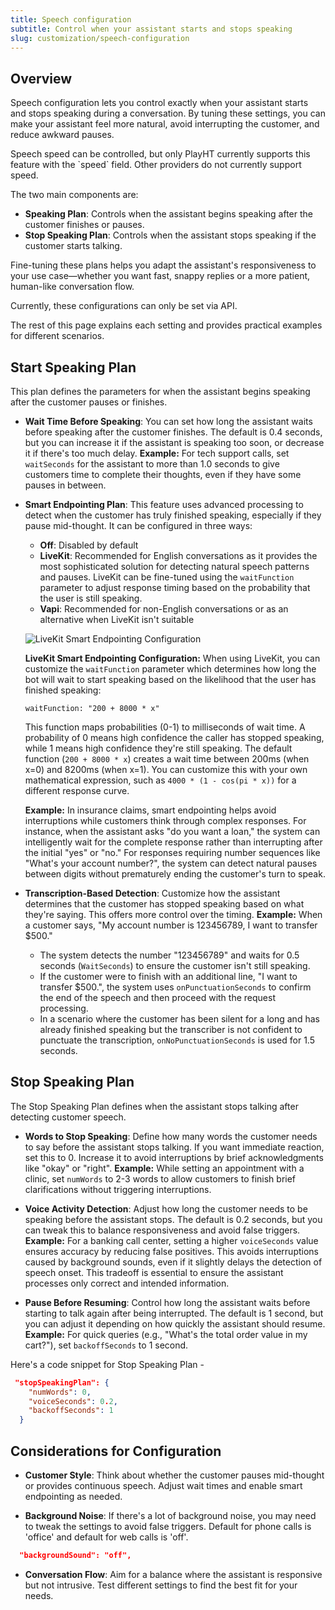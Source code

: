 ```yaml
---
title: Speech configuration
subtitle: Control when your assistant starts and stops speaking
slug: customization/speech-configuration
---
```


## Overview

Speech configuration lets you control exactly when your assistant starts and stops speaking during a conversation. By tuning these settings, you can make your assistant feel more natural, avoid interrupting the customer, and reduce awkward pauses. 

<Note>
Speech speed can be controlled, but only PlayHT currently supports this feature with the `speed` field. Other providers do not currently support speed.
</Note>

The two main components are:
- **Speaking Plan**: Controls when the assistant begins speaking after the customer finishes or pauses.
- **Stop Speaking Plan**: Controls when the assistant stops speaking if the customer starts talking.

Fine-tuning these plans helps you adapt the assistant's responsiveness to your use case—whether you want fast, snappy replies or a more patient, human-like conversation flow. 

<Note>
Currently, these configurations can only be set via API.
</Note>

The rest of this page explains each setting and provides practical examples for different scenarios.

## Start Speaking Plan
This plan defines the parameters for when the assistant begins speaking after the customer pauses or finishes.

- **Wait Time Before Speaking**: You can set how long the assistant waits before speaking after the customer finishes. The default is 0.4 seconds, but you can increase it if the assistant is speaking too soon, or decrease it if there's too much delay.
**Example:** For tech support calls, set `waitSeconds` for the assistant to more than 1.0 seconds to give customers time to complete their thoughts, even if they have some pauses in between.

- **Smart Endpointing Plan**: This feature uses advanced processing to detect when the customer has truly finished speaking, especially if they pause mid-thought. It can be configured in three ways:
  - **Off**: Disabled by default
  - **LiveKit**: Recommended for English conversations as it provides the most sophisticated solution for detecting natural speech patterns and pauses. LiveKit can be fine-tuned using the `waitFunction` parameter to adjust response timing based on the probability that the user is still speaking.
  - **Vapi**: Recommended for non-English conversations or as an alternative when LiveKit isn't suitable

  ![LiveKit Smart Endpointing Configuration](../static/images/advanced-tab/livekit-smart-endpointing.png)

  **LiveKit Smart Endpointing Configuration:**
  When using LiveKit, you can customize the `waitFunction` parameter which determines how long the bot will wait to start speaking based on the likelihood that the user has finished speaking:
  
  ```
  waitFunction: "200 + 8000 * x"
  ```
  
  This function maps probabilities (0-1) to milliseconds of wait time. A probability of 0 means high confidence the caller has stopped speaking, while 1 means high confidence they're still speaking. The default function (`200 + 8000 * x`) creates a wait time between 200ms (when x=0) and 8200ms (when x=1). You can customize this with your own mathematical expression, such as `4000 * (1 - cos(pi * x))` for a different response curve.

  **Example:** In insurance claims, smart endpointing helps avoid interruptions while customers think through complex responses. For instance, when the assistant asks "do you want a loan," the system can intelligently wait for the complete response rather than interrupting after the initial "yes" or "no." For responses requiring number sequences like "What's your account number?", the system can detect natural pauses between digits without prematurely ending the customer's turn to speak.

- **Transcription-Based Detection**: Customize how the assistant determines that the customer has stopped speaking based on what they're saying. This offers more control over the timing. **Example:** When a customer says, "My account number is 123456789, I want to transfer $500." 
  - The system detects the number "123456789" and waits for 0.5 seconds (`WaitSeconds`) to ensure the customer isn't still speaking.
  - If the customer were to finish with an additional line, "I want to transfer $500.", the system uses `onPunctuationSeconds` to confirm the end of the speech and then proceed with the request processing.
  - In a scenario where the customer has been silent for a long and has already finished speaking but the transcriber is not confident to punctuate the transcription, `onNoPunctuationSeconds` is used for 1.5 seconds. 


## Stop Speaking Plan
The Stop Speaking Plan defines when the assistant stops talking after detecting customer speech.

- **Words to Stop Speaking**: Define how many words the customer needs to say before the assistant stops talking. If you want immediate reaction, set this to 0. Increase it to avoid interruptions by brief acknowledgments like "okay" or "right". **Example:** While setting an appointment with a clinic, set `numWords` to 2-3 words to allow customers to finish brief clarifications without triggering interruptions.

- **Voice Activity Detection**: Adjust how long the customer needs to be speaking before the assistant stops. The default is 0.2 seconds, but you can tweak this to balance responsiveness and avoid false triggers.
**Example:** For a banking call center, setting a higher `voiceSeconds` value ensures accuracy by reducing false positives. This avoids interruptions caused by background sounds, even if it slightly delays the detection of speech onset. This tradeoff is essential to ensure the assistant processes only correct and intended information.


- **Pause Before Resuming**: Control how long the assistant waits before starting to talk again after being interrupted. The default is 1 second, but you can adjust it depending on how quickly the assistant should resume.
**Example:** For quick queries (e.g., "What's the total order value in my cart?"), set `backoffSeconds` to 1 second.

Here's a code snippet for Stop Speaking Plan -

```json
 "stopSpeakingPlan": {
    "numWords": 0,
    "voiceSeconds": 0.2,
    "backoffSeconds": 1                                                                
  }
```


## Considerations for Configuration

- **Customer Style**: Think about whether the customer pauses mid-thought or provides continuous speech. Adjust wait times and enable smart endpointing as needed.

- **Background Noise**: If there's a lot of background noise, you may need to tweak the settings to avoid false triggers. Default for phone calls is 'office' and default for web calls is 'off'.


```json
  "backgroundSound": "off",
```

- **Conversation Flow**: Aim for a balance where the assistant is responsive but not intrusive. Test different settings to find the best fit for your needs.
